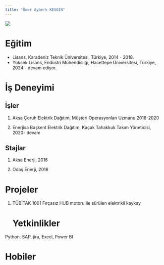 ```yaml
---
title: "Ömer Ayberk KESGİN"
---
```


![](images/Resim3.jpg){fig-align="center"}

# Eğitim

-   Lisans, Karadeniz Teknik Üniversitesi, Türkiye, 2014 - 2018.
-   Yüksek Lisans, Endüstri Mühendisliği, Hacettepe Üniversitesi, Türkiye, 2024 - devam ediyor.

# İş Deneyimi

## İşler

1.  Aksa Çoruh Elektrik Dağıtım, Müşteri Operasyonları Uzmanu 2018-2020

2.  Enerjisa Başkent Elektrik Dağıtım, Kaçak Tahakkuk Takım Yöneticisi, 2020- devam

## Stajlar

1.  Aksa Enerji, 2016

2.  Odaş Enerji, 2018

# Projeler

1.  TÜBİTAK 1001 Fırçasız HUB motoru ile sürülen elektrikli kaykay

    # Yetkinlikler

Python, SAP, jira, Excel, Power BI

# Hobiler
